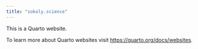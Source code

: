 ```yaml
---
title: "sokoly.science"
---
```


This is a Quarto website.

To learn more about Quarto websites visit <https://quarto.org/docs/websites>.
